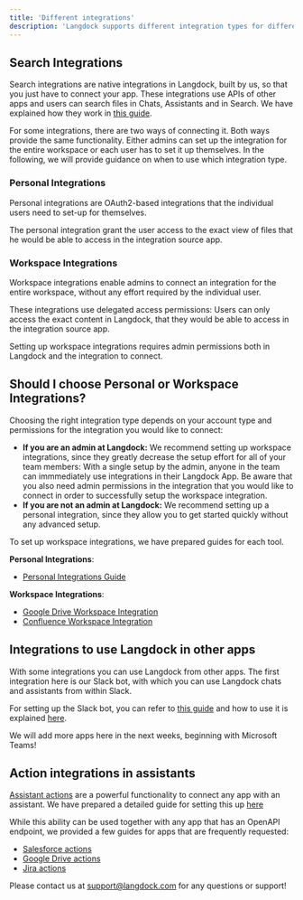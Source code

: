 ```yaml
---
title: 'Different integrations'
description: 'Langdock supports different integration types for different purposes, like search information, creating or updating information or using Langdock in other apps. This section explains the different types.'
---
```


## Search Integrations
Search integrations are native integrations in Langdock, built by us, so that you just have to connect your app. These integrations use APIs of other apps and users can search files in Chats, Assistants and in Search. We have explained how they work in [this guide](https://docs.langdock.com/settings/integrations/how-to-use-search-integrations).

For some integrations, there are two ways of connecting it. Both ways provide the same functionality. Either admins can set up the integration for the entire workspace or each user has to set it up themselves. In the following, we will provide guidance on when to use which integration type.

### Personal Integrations
Personal integrations are OAuth2-based integrations that the individual users need to set-up for themselves. 

The personal integration grant the user access to the exact view of files that he would be able to access in the integration source app. 

### Workspace Integrations
Workspace integrations enable admins to connect an integration for the entire workspace, without any effort required by the individual user. 

These integrations use delegated access permissions: Users can only access the exact content in Langdock, that they would be able to access in the integration source app. 

Setting up workspace integrations requires admin permissions both in Langdock and the integration to connect.

## Should I choose Personal or Workspace Integrations?
Choosing the right integration type depends on your account type and permissions for the integration you would like to connect:
- **If you are an admin at Langdock:** We recommend setting up workspace integrations, since they greatly decrease the setup effort for all of your team members: With a single setup by the admin, anyone in the team can immmediately use integrations in their Langdock App. Be aware that you also need admin permissions in the integration that you would like to connect in order to successfully setup the workspace integration.
- **If you are not an admin at Langdock:** We recommend setting up a personal integration, since they allow you to get started quickly without any advanced setup.

To set up workspace integrations, we have prepared guides for each tool. 

**Personal Integrations**: 
- [Personal Integrations Guide](https://docs.langdock.com/settings/integrations/oauth)

**Workspace Integrations**:
- [Google Drive Workspace Integration](https://docs.langdock.com/settings/integrations/google-drive)
- [Confluence Workspace Integration](https://docs.langdock.com/settings/integrations/confluence)


## Integrations to use Langdock in other apps 
With some integrations you can use Langdock from other apps. The first integration here is our Slack bot, with which you can use Langdock chats and assistants from within Slack.

For setting up the Slack bot, you can refer to [this guide](https://docs.langdock.com/settings/integrations/slack) and how to use it is explained [here](https://docs.langdock.com/settings/integrations/how-to-use-slack).

We will add more apps here in the next weeks, beginning with Microsoft Teams!

## Action integrations in assistants
[Assistant actions](https://docs.langdock.com/resources/actions) are a powerful functionality to connect any app with an assistant. We have prepared a detailed guide for setting this up [here](https://docs.langdock.com/resources/actions-assistant)

While this ability can be used together with any app that has an OpenAPI endpoint, we provided a few guides for apps that are frequently requested:
- [Salesforce actions](https://docs.langdock.com/settings/integrations/actions-salesforce)
- [Google Drive actions](https://docs.langdock.com/settings/integrations/actions-google-drive)
- [Jira actions](https://docs.langdock.com/settings/integrations/actions-jira)

Please contact us at support@langdock.com for any questions or support!

